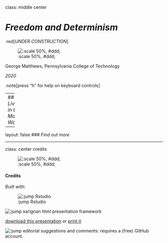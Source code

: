 class: middle center

# *Freedom and Determinism*

.red[*UNDER CONSTRUCTION*]

![:scale 50%, #ddd;](img/construction.jpg)

George Matthews, Pennsylvania College of Technology

*2020*

.note[press "h" for help on keyboard controls]

---
## *Living in the Material World*

---

layout: false
### *Find out more*









---
class: center credits

![:scale 50%, #ddd;](img/01/g-1.jpg)

#### Credits

*Built with:*

![:jump Rstudio](https://rstudio.com/products/rstudio/) 

![:jump xarignan](https://github.com/yihui/xaringan) html presentation framework 

<!-- *Photos by:* -->



[download this presentation](./pdf/05-freedom.pdf) or [print it](./pdf/05-freedom-print.pdf)

![:jump editorial suggestions and comments](https://github.com/gwmatthews/philosophy-slideshows/issues): requires a (free) GitHub account.


